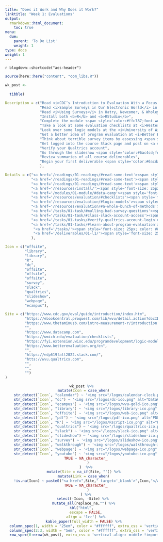 ```yaml
---
title: "Does it Work and Why Does it Work?"
linktitle: "Week 1: Evaluations"
output:
  rmarkdown::html_document:
    toc: true
menu:
  due:
    parent: 'To Do List'
    weight: 1
type: docs
weight: 1
---
```


`r blogdown::shortcode("aes-header")`

```r
source(here::here("content", "com_libs.R"))
```


```r

wk_post <- 
  
  tibble(

Description = c("Read <i>CDC’s Introduction to Evaluation With a Focus on Public Health</i>",
                "Read <i>Sample Surveys in Our Electronic World</i> in Dillman, Smyth, &amp; Christian (2014)",
                "Read <i>Using Surveys</i> in Hatry, Newcomer, & Wholey (2015)",
                "Install both <b>R</b> and <b>RStudio</b>",
                "Complete the module <span style='color:#ffc787;font-weight:bold'><i>Introduction to R</i></span>",
                "Take a look at some evaluation checklists at <i>Western Michigan University</i>",
                "Look over some logic models at the <i>University of Wisconsin Extension Program</i>",
                "Get a better idea of program evaluation at <i>Better Evaluation</i>",
                "Think about terrible survey items by assessing <span style='color:#89cff0;font-weight:bold'>Bad Survey Questions</span>",
                "Get logged into the course Slack page and post on <a style='color:#ff8384;'>\\ #wk1-introduce-yourself</a>",
                "Verify your Qualtrics account",
                "Go through the slideshow <span style='color:#6ac4cd;font-weight:bold'>Criterial and Interpretive Evaluation: Keys to Merit, Worth, and Significance</span>",
                "Review summaries of all course deliverables",
                "Begin your first deliverable <span style='color:#6acda5;font-weight:bold'>Establish a Sampling Frame</span>"
                ),

Details = c("<a href='/readings/01-readings/#read-some-text'><span style='font-size: 25px; color: #89cff0;'><i class='fas fa-info-circle'></i></span></a>",
            "<a href='/readings/01-readings/#read-some-text'><span style='font-size: 25px; color: #89cff0;'><i class='fas fa-info-circle'></i></span></a>",
            "<a href='/readings/01-readings/#read-some-text'><span style='font-size: 25px; color: #89cff0;'><i class='fas fa-info-circle'></i></span></a>",
            "<a href='/resources/install/'><span style='font-size: 25px; color: #89cff0;'><i class='fas fa-info-circle'></i></span></a>",
            "<a href='/modules/01-module/#data-camp'><span style='font-size: 25px; color: #89cff0;'><i class='fas fa-info-circle'></i></span></a>",
            "<a href='/resources/evaluation/#checklists'><span style='font-size: 25px; color: #89cff0;'><i class='fas fa-info-circle'></i></span></a>",
            "<a href='/resources/evaluation/#logic-models'><span style='font-size: 25px; color: #89cff0;'><i class='fas fa-info-circle'></i></span></a>",
            "<a href='/resources/evaluation/#a-whole-bunch-of-methods'><span style='font-size: 25px; color: #89cff0;'><i class='fas fa-info-circle'></i></span></a>",
            "<a href='/tasks/01-task/#mulling-bad-survey-questions'><span style='font-size: 25px; color: #89cff0;'><i class='fas fa-info-circle'></i></span></a>",
            "<a href='/tasks/01-task/#class-slack-account-access'><span style='font-size: 25px; color: #89cff0;'><i class='fas fa-info-circle'></i></span></a>",
            "<a href='/tasks/01-tasks/#verify-qualtrics-account-login'><span style='font-size: 25px; color: #89cff0;'><i class='fas fa-info-circle'></i></span></a>",
            "<a href='/tasks/01-tasks/#learn-about-program-evaluation'><span style='font-size: 25px; color: #89cff0;'><i class='fas fa-info-circle'></i></span></a>",
             "<a href='/tasks/'><span style='font-size: 25px; color: #89cff0;'><i class='fas fa-info-circle'></i></span></a>",
             "<a href='/deliverables/01-l1/'><span style='font-size: 25px; color: #89cff0;'><i class='fas fa-info-circle'></i></span></a>"
            ),

Icon = c("offsite",
         "library",
         "library",
         "R",
         "dc",
         "offsite",
         "offsite",
         "offsite",
         "survey",
         "slack",
         "qualtrics",
         "slideshow",
         "webpage",
         "ecampus"),

Site = c("https://www.cdc.gov/eval/guide/introduction/index.htm",
         "https://ebookcentral.proquest.com/lib/wvu/detail.action?docID=4722459",
         "https://www.thetaminusb.com/intro-measurement-r/introduction.html",
         "",
         "https://www.datacamp.com",
         "https://wmich.edu/evaluation/checklists",
         "https://fyi.extension.wisc.edu/programdevelopment/logic-models/",
         "https://www.betterevaluation.org/en",
         "",
         "https://edp619fall2022.slack.com/",
         "htts://wvu.qualtrics.com",
         "",
         "",
         "")
)
```

<center>
```r
wk_post %>%
  mutate(Icon = case_when(
    str_detect(`Icon`, "calendar") ~ '<img src="/logos/calendar-clock.png" alt="Calendar clock icon" width="27">',
    str_detect(`Icon`, "dc") ~ '<img src="/logos/dc-ico.png" alt="DataCamp icon" width="24">',
    str_detect(`Icon`, "ecampus") ~ '<img src="/logos/wvu-gold-ico.png" alt="WVU icon" width="25">',
    str_detect(`Icon`, "library") ~ '<img src="/logos/library-ico.png" alt="Library icon" width="25">',
    str_detect(`Icon`, "offsite") ~ '<img src="/logos/web-ico.png" alt="Web icon" width="26">',
    str_detect(`Icon`, "pdf") ~ '<img src="/logos/pdf-ico.png" alt="PDF icon" width="30">',
    str_detect(`Icon`, "R") ~ '<img src="/logos/Rscript-ico.png" alt="PDF icon" width="30">',
    str_detect(`Icon`, "qualtrics") ~ '<img src="/logos/qualtrics-ico.png" alt="Qualtrics icon" width="29">',
    str_detect(`Icon`, "slack") ~ '<img src="/logos/slack-ico.png" alt="Slack icon" width="25">',
    str_detect(`Icon`, "slideshow") ~ '<img src="/logos/slideshow-ico.png" alt="Slideshow icon" width="27">',
    str_detect(`Icon`, "survey") ~ '<img src="/logos/slideshow-ico.png" alt="Survey icon" width="27">',
    str_detect(`Icon`, "walkthrough") ~ '<img src="/logos/walkthrough-ico.png" alt="Wough icon" width="27">',
    str_detect(`Icon`, "webpage") ~ '<img src="/logos/webpage-ico.png" alt="Webpage icon" width="27">',
    str_detect(`Icon`, "youtube") ~ '<img src="/logos/youtube-ico.png" alt="YouTube icon" width="24">',
    TRUE ~ NA_character_
      )
    )  %>%
  mutate(Site = na_if(Site, "")) %>%
  mutate(Link = case_when(
    !is.na(Icon) ~ paste0("<a href=",Site," target='_blank'>",Icon,"</a>"),
    TRUE ~ NA_character_
      )
    ) %>%
  select(-Icon, -Site) %>% 
  mutate_all(replace_na,"") %>%
kbl("html",
    escape = FALSE,
    align = 'lcc') %>%
  kable_paper(full_width = FALSE) %>%
  column_spec(1, width = "25em", color = "#ffffff", extra_css = 'vertical-align: middle !important;') %>%
  column_spec(2:3, width = "5em", color = "#ffffff", extra_css = 'vertical-align: middle !important;') %>%
  row_spec(0:nrow(wk_post), extra_css = 'vertical-align: middle !important;', background = "transparent", color = "#f7f7f7") 
```
</center>
